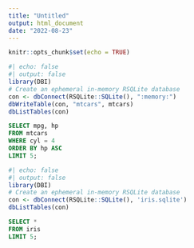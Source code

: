 ```yaml
---
title: "Untitled"
output: html_document
date: "2022-08-23"
---
```


```r
knitr::opts_chunk$set(echo = TRUE)
```

```r
#| echo: false
#| output: false
library(DBI)
# Create an ephemeral in-memory RSQLite database
con <- dbConnect(RSQLite::SQLite(), ":memory:")
dbWriteTable(con, "mtcars", mtcars)
dbListTables(con)
```

```sql
SELECT mpg, hp
FROM mtcars 
WHERE cyl = 4
ORDER BY hp ASC
LIMIT 5;
```


```r
#| echo: false
#| output: false
library(DBI)
# Create an ephemeral in-memory RSQLite database
con <- dbConnect(RSQLite::SQLite(), 'iris.sqlite')
dbListTables(con)
```

```sql
SELECT *
FROM iris
LIMIT 5;
```
